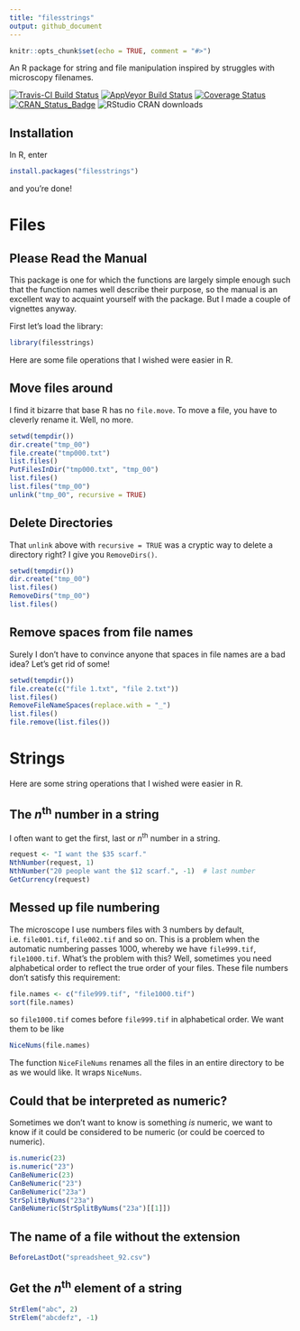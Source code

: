 ```yaml
---
title: "filesstrings"
output: github_document
---
```


```r
knitr::opts_chunk$set(echo = TRUE, comment = "#>")
```

An R package for string and file manipulation inspired by struggles with microscopy filenames.

[![Travis-CI Build Status](https://travis-ci.org/rorynolan/filesstrings.svg?branch=master)](https://travis-ci.org/rorynolan/filesstrings)
[![AppVeyor Build Status](https://ci.appveyor.com/api/projects/status/github/rorynolan/filesstrings?branch=master&svg=true)](https://ci.appveyor.com/project/rorynolan/filesstrings)
[![Coverage Status](https://img.shields.io/codecov/c/github/rorynolan/filesstrings/master.svg)](https://codecov.io/github/rorynolan/filesstrings?branch=master)
[![CRAN_Status_Badge](http://www.r-pkg.org/badges/version/filesstrings)](https://cran.r-project.org/package=filesstrings)
![RStudio CRAN downloads](http://cranlogs.r-pkg.org/badges/grand-total/filesstrings)

## Installation
In R, enter
```r
install.packages("filesstrings")
```
and you're done!

# Files
## Please Read the Manual
This package is one for which the functions are largely simple enough such that the function names well describe their purpose, so the manual is an excellent way to acquaint yourself with the package. But I made a couple of vignettes anyway.

First let's load the library: 
```r
library(filesstrings)
```

Here are some file operations that I wished were easier in R.

## Move files around
I find it bizarre that base R has no `file.move`. To move a file, you have to cleverly rename it. Well, no more.
```r
setwd(tempdir())
dir.create("tmp_00")
file.create("tmp000.txt")
list.files()
PutFilesInDir("tmp000.txt", "tmp_00")
list.files()
list.files("tmp_00")
unlink("tmp_00", recursive = TRUE)
```

## Delete Directories
That `unlink` above with `recursive = TRUE` was a cryptic way to delete a directory right? I give you `RemoveDirs()`.
```r
setwd(tempdir())
dir.create("tmp_00")
list.files()
RemoveDirs("tmp_00")
list.files()
```

## Remove spaces from file names
Surely I don't have to convince anyone that spaces in file names are a bad idea? Let's get rid of some!
```r
setwd(tempdir())
file.create(c("file 1.txt", "file 2.txt"))
list.files()
RemoveFileNameSpaces(replace.with = "_")
list.files()
file.remove(list.files())
```

# Strings

Here are some string operations that I wished were easier in R.

## The *n*^th^ number in a string
I often want to get the first, last or *n*^th^ number in a string.
```r
request <- "I want the $35 scarf."
NthNumber(request, 1)
NthNumber("20 people want the $12 scarf.", -1)  # last number
GetCurrency(request)
```

## Messed up file numbering
The microscope I use numbers files with 3 numbers by default, i.e. `file001.tif`, `file002.tif` and so on. This is a problem when the automatic numbering passes 1000, whereby we have `file999.tif`, `file1000.tif`. What's the problem with this? Well, sometimes you need alphabetical order to reflect the true order of your files. These file numbers don't satisfy this requirement:
```r
file.names <- c("file999.tif", "file1000.tif")
sort(file.names)
```
so `file1000.tif` comes before `file999.tif` in alphabetical order. We want them to be like
```r
NiceNums(file.names)
```
The function `NiceFileNums` renames all the files in an entire directory to be as we would like. It wraps `NiceNums`.

## Could that be interpreted as numeric?
Sometimes we don't want to know is something *is* numeric, we want to know if it could be considered to be numeric (or could be coerced to numeric).
```r
is.numeric(23)
is.numeric("23")
CanBeNumeric(23)
CanBeNumeric("23")
CanBeNumeric("23a")
StrSplitByNums("23a")
CanBeNumeric(StrSplitByNums("23a")[[1]])
```

## The name of a file without the extension
```r
BeforeLastDot("spreadsheet_92.csv")
```

## Get the *n*^th^ element of a string
```r
StrElem("abc", 2)
StrElem("abcdefz", -1)
```
